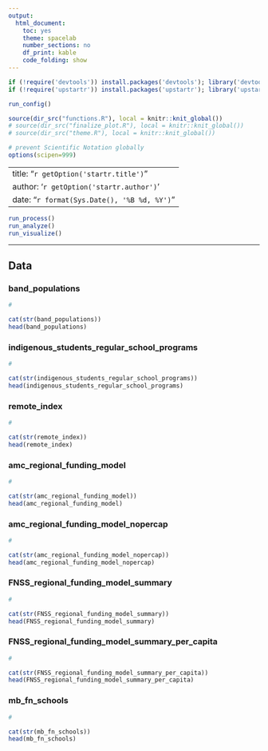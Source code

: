 ```yaml
---
output:
  html_document:
    toc: yes
    theme: spacelab
    number_sections: no
    df_print: kable
    code_folding: show
---
```


```r

if (!require('devtools')) install.packages('devtools'); library('devtools')
if (!require('upstartr')) install.packages('upstartr'); library('upstartr')

run_config()

source(dir_src("functions.R"), local = knitr::knit_global())
# source(dir_src("finalize_plot.R"), local = knitr::knit_global())
# source(dir_src("theme.R"), local = knitr::knit_global())

# prevent Scientific Notation globally
options(scipen=999)
```

---
title: "`r getOption('startr.title')`"
author: '`r getOption('startr.author')`'
date: "`r format(Sys.Date(), '%B %d, %Y')`"
---

```r

run_process()
run_analyze()
run_visualize()
```

------------------------------------------------------------------------

## Data

### band_populations

```r
# 

cat(str(band_populations))
head(band_populations)

```

### indigenous_students_regular_school_programs

```r
# 

cat(str(indigenous_students_regular_school_programs))
head(indigenous_students_regular_school_programs)

```

### remote_index

```r
# 

cat(str(remote_index))
head(remote_index)

```

### amc_regional_funding_model

```r
# 

cat(str(amc_regional_funding_model))
head(amc_regional_funding_model)

```

### amc_regional_funding_model_nopercap

```r
# 

cat(str(amc_regional_funding_model_nopercap))
head(amc_regional_funding_model_nopercap)

```



### FNSS_regional_funding_model_summary

```r
# 

cat(str(FNSS_regional_funding_model_summary))
head(FNSS_regional_funding_model_summary)

```



### FNSS_regional_funding_model_summary_per_capita

```r
# 

cat(str(FNSS_regional_funding_model_summary_per_capita))
head(FNSS_regional_funding_model_summary_per_capita)

```

### mb_fn_schools

```r
# 

cat(str(mb_fn_schools))
head(mb_fn_schools)

```




